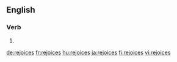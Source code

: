 ==English==

===Verb===
{{head|en|verb form}}

# {{en-third-person singular of|rejoice}}

[[de:rejoices]]
[[fr:rejoices]]
[[hu:rejoices]]
[[ja:rejoices]]
[[fi:rejoices]]
[[vi:rejoices]]